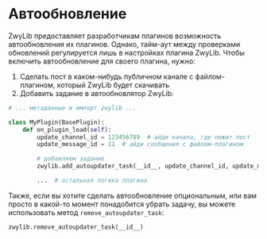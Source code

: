 # Автообновление

ZwyLib предоставляет разработчикам плагинов возможность автообновления их плагинов. Однако, тайм-аут между проверками обновлений регулируется лишь в настройках плагина ZwyLib. Чтобы включить автообновление для своего плагина, нужно:

1. Сделать пост в каком-нибудь публичном канале с файлом-плагином, который ZwyLib будет скачивать
2. Добавить задание в автообновлятор ZwyLib:

```python
# ... метаданные и импорт zwylib ...

class MyPlugin(BasePlugin):
    def on_plugin_load(self):
    	update_channel_id = 123456789  # айди канала, где лежит пост
    	update_message_id = 11  # айди сообщения с файлом-плагином

    	# добавляем задание
        zwylib.add_autoupdater_task(__id__, update_channel_id, update_message_id)

        ...  # остальная логика плагина
```

Также, если вы хотите сделать автообновление опциональным, или вам просто в какой-то момент понадобится убрать задачу, вы можете использовать метод `remove_autoupdater_task`:

```python
zwylib.remove_autoupdater_task(__id__)
```
